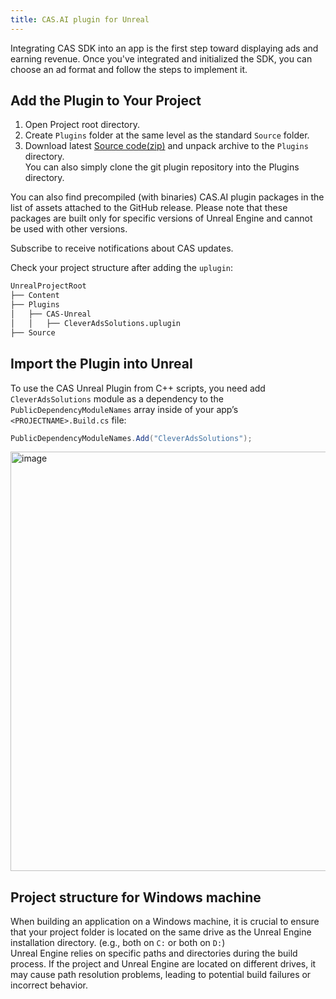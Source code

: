 ```yaml
---
title: CAS.AI plugin for Unreal
---
```


Integrating CAS SDK into an app is the first step toward displaying ads and earning revenue. 
Once you've integrated and initialized the SDK, you can choose an ad format and follow the steps to implement it.


## Add the Plugin to Your Project
1. Open Project root directory.
2. Create `Plugins` folder at the same level as the standard `Source` folder.
3. Download latest [Source code(zip)](https://github.com/cleveradssolutions/CAS-Unreal/releases/latest) and unpack archive to the `Plugins` directory.  
  You can also simply clone the git plugin repository into the Plugins directory.

You can also find precompiled (with binaries) CAS.AI plugin packages in the list of assets attached to the GitHub release. Please note that these packages are built only for specific versions of Unreal Engine and cannot be used with other versions.

<Card title="Subscribe" icon="github" href="https://github.com/cleveradssolutions/CAS-Unreal/subscription">
Subscribe to receive notifications about CAS updates.
</Card>

Check your project structure after adding the `uplugin`:
```md
UnrealProjectRoot
├── Content
├── Plugins
│   ├── CAS-Unreal
│   │   ├── CleverAdsSolutions.uplugin
├── Source
```

## Import the Plugin into Unreal
To use the CAS Unreal Plugin from C++ scripts, you need add `CleverAdsSolutions` module as a dependency to the `PublicDependencyModuleNames` array inside of your app’s `<PROJECTNAME>.Build.cs` file:
```csharp
PublicDependencyModuleNames.Add("CleverAdsSolutions");
```

<Image width="671" alt="image" src="/assets/unreal/index-1.png" />

## Project structure for Windows machine
When building an application on a Windows machine, it is crucial to ensure that your project folder is located on the same drive as the Unreal Engine installation directory. (e.g., both on `C:` or both on `D:`)  
Unreal Engine relies on specific paths and directories during the build process. If the project and Unreal Engine are located on different drives, it may cause path resolution problems, leading to potential build failures or incorrect behavior.
